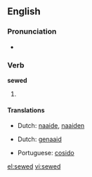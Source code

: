 ==English==

===Pronunciation===
* {{a|US}} {{IPA|/'sʊəd/}}

===Verb===
'''sewed'''

# {{past of| to [[sew]]}}

====Translations====
{{trans-top|past tense of sow}}
*Dutch: [[naaide]], [[naaiden]]
{{trans-mid}}
{{trans-bottom}}
{{trans-top|past tense of sow}}
*Dutch: [[genaaid]]
{{trans-mid}}
*Portuguese: [[cosido]]
{{trans-bottom}}

[[el:sewed]]
[[vi:sewed]]